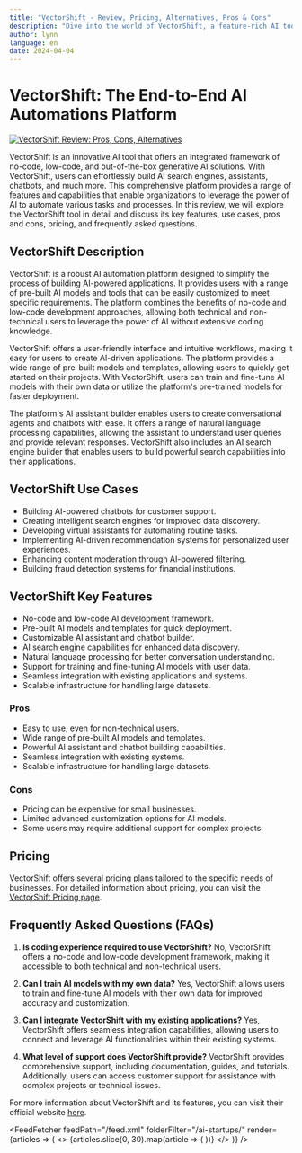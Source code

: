 ```yaml
---
title: "VectorShift - Review, Pricing, Alternatives, Pros & Cons"
description: "Dive into the world of VectorShift, a feature-rich AI tool. Learn about its features, pricing, and how it's making an impact. Don't miss out!"
author: lynn
language: en
date: 2024-04-04
---
```

        
# VectorShift: The End-to-End AI Automations Platform


<BlogHeader />


[![VectorShift Review: Pros, Cons, Alternatives](/ai-startups/vectorshift.png)](https://www.vectorshift.ai/)



VectorShift is an innovative AI tool that offers an integrated framework of no-code, low-code, and out-of-the-box generative AI solutions. With VectorShift, users can effortlessly build AI search engines, assistants, chatbots, and much more. This comprehensive platform provides a range of features and capabilities that enable organizations to leverage the power of AI to automate various tasks and processes. In this review, we will explore the VectorShift tool in detail and discuss its key features, use cases, pros and cons, pricing, and frequently asked questions.

## VectorShift Description

VectorShift is a robust AI automation platform designed to simplify the process of building AI-powered applications. It provides users with a range of pre-built AI models and tools that can be easily customized to meet specific requirements. The platform combines the benefits of no-code and low-code development approaches, allowing both technical and non-technical users to leverage the power of AI without extensive coding knowledge.

VectorShift offers a user-friendly interface and intuitive workflows, making it easy for users to create AI-driven applications. The platform provides a wide range of pre-built models and templates, allowing users to quickly get started on their projects. With VectorShift, users can train and fine-tune AI models with their own data or utilize the platform's pre-trained models for faster deployment.

The platform's AI assistant builder enables users to create conversational agents and chatbots with ease. It offers a range of natural language processing capabilities, allowing the assistant to understand user queries and provide relevant responses. VectorShift also includes an AI search engine builder that enables users to build powerful search capabilities into their applications.

## VectorShift Use Cases

- Building AI-powered chatbots for customer support.
- Creating intelligent search engines for improved data discovery.
- Developing virtual assistants for automating routine tasks.
- Implementing AI-driven recommendation systems for personalized user experiences.
- Enhancing content moderation through AI-powered filtering.
- Building fraud detection systems for financial institutions.

## VectorShift Key Features

- No-code and low-code AI development framework.
- Pre-built AI models and templates for quick deployment.
- Customizable AI assistant and chatbot builder.
- AI search engine capabilities for enhanced data discovery.
- Natural language processing for better conversation understanding.
- Support for training and fine-tuning AI models with user data.
- Seamless integration with existing applications and systems.
- Scalable infrastructure for handling large datasets.

### Pros
- Easy to use, even for non-technical users.
- Wide range of pre-built AI models and templates.
- Powerful AI assistant and chatbot building capabilities.
- Seamless integration with existing systems.
- Scalable infrastructure for handling large datasets.

### Cons
- Pricing can be expensive for small businesses.
- Limited advanced customization options for AI models.
- Some users may require additional support for complex projects.

## Pricing

VectorShift offers several pricing plans tailored to the specific needs of businesses. For detailed information about pricing, you can visit the [VectorShift Pricing page](https://www.vectorshift.ai/pricing).

## Frequently Asked Questions (FAQs)

1. **Is coding experience required to use VectorShift?**
No, VectorShift offers a no-code and low-code development framework, making it accessible to both technical and non-technical users.

2. **Can I train AI models with my own data?**
Yes, VectorShift allows users to train and fine-tune AI models with their own data for improved accuracy and customization.

3. **Can I integrate VectorShift with my existing applications?**
Yes, VectorShift offers seamless integration capabilities, allowing users to connect and leverage AI functionalities within their existing systems.

4. **What level of support does VectorShift provide?**
VectorShift provides comprehensive support, including documentation, guides, and tutorials. Additionally, users can access customer support for assistance with complex projects or technical issues.

For more information about VectorShift and its features, you can visit their official website [here](https://www.vectorshift.ai/).


<AdComponent />


<FeedFetcher feedPath="/feed.xml" folderFilter="/ai-startups/" render={articles => (
    <>
        <Cards>
            {articles.slice(0, 30).map(article => (
                <Card key={article.link} title={article.title} href={article.link} />
            ))}
        </Cards>
    </>
)} />

